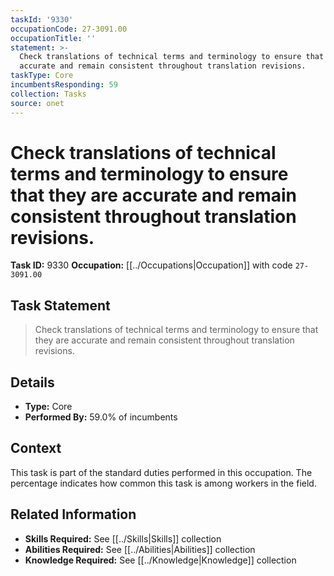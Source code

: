 ```yaml
---
taskId: '9330'
occupationCode: 27-3091.00
occupationTitle: ''
statement: >-
  Check translations of technical terms and terminology to ensure that they are
  accurate and remain consistent throughout translation revisions.
taskType: Core
incumbentsResponding: 59
collection: Tasks
source: onet
---
```

# Check translations of technical terms and terminology to ensure that they are accurate and remain consistent throughout translation revisions.

**Task ID:** 9330
**Occupation:** [[../Occupations|Occupation]] with code `27-3091.00`

## Task Statement

> Check translations of technical terms and terminology to ensure that they are accurate and remain consistent throughout translation revisions.

## Details

- **Type:** Core
- **Performed By:** 59.0% of incumbents

## Context

This task is part of the standard duties performed in this occupation. The percentage indicates how common this task is among workers in the field.

## Related Information

- **Skills Required:** See [[../Skills|Skills]] collection
- **Abilities Required:** See [[../Abilities|Abilities]] collection
- **Knowledge Required:** See [[../Knowledge|Knowledge]] collection
